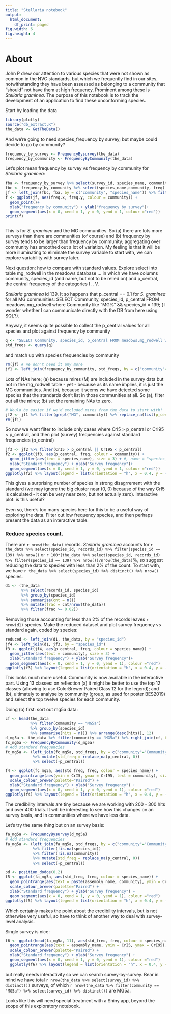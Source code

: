 ```yaml
---
title: "Stellaria notebook"
output:
  html_document:
    df_print: paged
fig.width: 6
fig.height: 4
---
```

# About

John P drew our attention to various species that were not shown as common in the NVC standards, but which we frequently find in our sites, notwithstanding they have been assessed as belonging to a community that "should" not have them at high frequency. Prominent among these is *Stellaria graminea*. The purpose of this notebook is to track the development of an application to find these unconforming species.

Start by loading the data

```r
library(plotly)
source("db_extract.R")
the_data <- GetTheData()
```

And we're going to need species_frequency by survey; but maybe could decide to go by community?
```r
frequency_by_survey <- FrequencyBysurvey(the_data)
frequency_by_community <- FrequencyByCommunity(the_data)
```
Let's plot mean frequency by survey vs frequency by community for *Stellaria graminea*:
```r
fba <- frequency_by_survey %>% select(survey_id, species_name, community, freq)
fbc <- frequency_by_community %>% select(species_name,community, freq)
jf <- left_join(fbc, fba, by = c("community", "species_name")) %>% filter(species_name == "Stellaria_graminea" & grepl("MG", community))
f <- ggplot(jf, aes(freq.x, freq.y, colour = community)) +
  geom_point()+
  xlab("frequency by community") + ylab("frequency by survey")+
  geom_segment(aes(x = 0, xend = 1, y = 0, yend = 1, colour ="red"))
print(f)
```


```r
```
This is for *S. graminea* and the MG communities. So (a) there are lots more surveys than there are communities (of course) and (b) frequency by survey tends to be larger than frequency by community; aggregating over community has smoothed out a lot of variation. My feeling is that it will be more illuminating to eliminate the survey variable to start with, we can explore variability with survey later.

Next question: how to compare with standard values. Explore select into table mg_rodwell in the meadows database ... in which we have columns community, species_id (and name, but not to be relied on) and p_central, the central frequency of the categories I .. V.

*Stellaria graminea* id 139. It so happens that p_central == 0.1 for *S. graminea* for all MG communities:
SELECT Community, species_id, p_central FROM meadows.mg_rodwell where Community like "MG%" && species_id = 139;
( I wonder whether I can communicate directly with the DB from here using SQL?).

Anyway, it seems quite possible to collect the p_central values for all species and plot against frequency by community

```r
q <- "SELECT Community, species_id, p_central FROM meadows.mg_rodwell where Community like 'MG%';"
std_freqs <- query(q)
```
and match up with species frequencies by community
```r
rm(jf) # We don't need it any more
jf1 <- left_join(frequency_by_community, std_freqs, by = c("community"="Community", "species_id"))

```

Lots of NAs here; (a) because mires (M) are included in the survey data but not in the mg_rodwell table - yet - because as its name implies, it is just the MG communities. And (b), because it seems we have detected some species that the standards don't list in those communities at all. So (a), filter out all the mires; (b) set the remaining NAs to zero.
```r
# Would be easier if we'd excluded mires from the_data to start with! 
jf2 <- jf1 %>% filter(grepl("MG", community)) %>% replace_na(list(p_central = 0))
rm(jf1)
```
So now we want filter to include only cases where CrI5 > p_central or CrI95 < p_central, and then plot (survey) frequencies against standard frequencies (p_central)
```r
jf3 <- jf2 %>% filter(CrI5 > p_central || CrI95 < p_central)
f2 <- ggplot(jf3, aes(p_central, freq, colour = community)) +
  geom_jitter(aes(text = species_name), size = 3) + #, name = "species_name")+
  xlab("Standard frequency") + ylab("Survey frequency")+
  geom_segment(aes(x = 0, xend = 1, y = 0, yend = 1, colour ="red"))
ggplotly(f2) %>% layout(legend = list(orientation = "h", x = 0.4, y = -0.2))

```
This gives a surprising number of species in strong disagrrement with the standard (we may ignore the big cluster near (0, 0) because of the way CrI5 is calculated - it can be very near zero, but not actually zero). Interactive plot: is this useful?

Even so, there's too many species here for this to be a useful way of exploring the data. Filter out low frequency species, and then perhaps present the data as an interactive table.

### Reduce species count.
There are `r nrow(the_data)` records. *Stellaria graminea* accounts for `r the_data %>% select(species_id, records_id) %>% filter(species_id == 139) %>% nrow()`
or `r 100*(the_data %>% select(species_id, records_id) %>% filter(species_id == 139) %>% nrow())/nrow(the_data)`%, so suggest reducing the data to species with less than 2% of the count. To start with, we have `r the_data %>% select(species_id) %>% distinct() %>% nrow()` species. 
```r
d1 <- (the_data 
       %>% select(records_id, species_id) 
       %>% group_by(species_id) 
       %>% summarise(cnt = n())
       %>% mutate(frac = cnt/nrow(the_data))
       %>% filter(frac >= 0.02))
```
Removing those accounting for less than 2% of the records leaves `r nrow(d1)` species.
Make the reduced dataset and plot survey frequency vs standard again, coded by species:
```r
reduced <- left_join(d1, the_data, by = "species_id")
jf4 <- left_join(d1, jf3, by = "species_id")
f3 <- ggplot(jf4, aes(p_central, freq, colour = species_name)) +
  geom_jitter(aes(text = community), size = 3) + 
  xlab("Standard frequency") + ylab("Survey frequency")+
  geom_segment(aes(x = 0, xend = 1, y = 0, yend = 1), colour ="red")
ggplotly(f3) %>% layout(legend = list(orientation = "h", x = 0.4, y = -0.2))

```
This looks much more useful. Community is now available in the interactive part. Using 13 classes: on reflection (a) it might be better to use the top 12 classes (allowing to use ColorBrewer Paired Class 12 for the legend); and (b), ultimately to analyse by community (group, as used for poster BES2019) and select the top twelve species for each community.

Doing (b) first: sort out mg5a data:
```r

cf <- head(the_data 
           %>% filter(community == "MG5a")
           %>% group_by(species_id) 
           %>% summarise(hits = n()) %>% arrange(desc(hits)), 12)
d_mg5a <- the_data %>% filter(community == "MG5a") %>% right_join(cf, by = "species_id")
fc_mg5a <- FrequencyByCommunity(d_mg5a)
# Add standard frequencies
fc_mg5a <- (left_join(fc_mg5a, std_freqs, by = c("community"="Community", "species_id")) 
            %>% mutate(std_freq = replace_na(p_central, 0)) 
            %>% select(-p_central))

f4 <- ggplot(fc_mg5a, aes(std_freq, freq, colour = species_name)) +
  geom_pointrange(aes(ymin = CrI5, ymax = CrI95, text = community), size = 3) + 
  scale_colour_brewer(palette="Paired") +
  xlab("Standard frequency") + ylab("Survey frequency") +
  geom_segment(aes(x = 0, xend = 1, y = 0, yend = 1), colour ="red")
ggplotly(f4) %>% layout(legend = list(orientation = "h", x = 0.4, y = -0.2))

```

The credibility intervals are tiny because we are working with 200 - 300 hits and over 400 trials. It will be interesting to see how this changes on an survey basis, and in communities where we have less data.

Let's try the same thing but on an survey basis:
```r
fa_mg5a <- FrequencyBysurvey(d_mg5a)
# Add standard frequencies
fa_mg5a <- (left_join(fa_mg5a, std_freqs, by = c("community"="Community", "species_id"))
            %>% filter(!is.na(species_id))
            %>% filter(!is.na(community))
            %>% mutate(std_freq = replace_na(p_central, 0)) 
            %>% select(-p_central))

pd <- position_dodge(0.2)
f5 <- ggplot(fa_mg5a, aes(std_freq, freq, colour = species_name)) +
  geom_pointrange(aes(text = paste(assembly_name, community), ymin = CrI5, ymax = CrI95), size = 1, position = pd) +
  scale_colour_brewer(palette="Paired") +
  xlab("Standard frequency") + ylab("Survey frequency") +
  geom_segment(aes(x = 0, xend = 1, y = 0, yend = 1), colour ="red")  
ggplotly(f5) %>% layout(legend = list(orientation = "h", x = 0.4, y = -0.2))

```
Which certainly makes the point about the credibility intervals, but is not otherwise very useful, so have to think of another way to deal with survey-level analysis.

Single survey is nice:
```r
f6 <- ggplot(head(fa_mg5a, 11), aes(std_freq, freq, colour = species_name)) +
  geom_pointrange(aes(text = assembly_name, ymin = CrI5, ymax = CrI95), size = 1, position = pd) +
  scale_colour_brewer(palette="Paired") +
  xlab("Standard frequency") + ylab("Survey frequency") +
  geom_segment(aes(x = 0, xend = 1, y = 0, yend = 1), colour ="red")
  ggplotly(f6) %>% layout(legend = list(orientation = "h", x = 0.4, y = -0.2))

```

but really needs interactivity so we can search survey-by-survey. Bear in mind we have total `r nrow(the_data %>% select(survey_id) %>% distinct())
` surveys, of which `r nrow(the_data %>% filter(community == "MG5a") %>% select(survey_id) %>% distinct())
` are MG5a.

Looks like this will need special treatment with a Shiny app, beyond the scope of this exploratory notebook.





